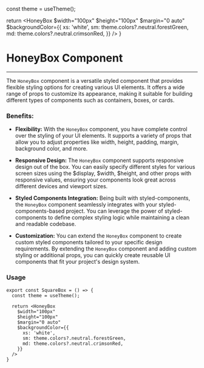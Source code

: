 

  const theme = useTheme();

  return <HoneyBox
    $width="100px"
    $height="100px"
    $margin="0 auto"
    $backgroundColor={{
      xs: 'white',
      sm: theme.colors?.neutral.forestGreen,
      md: theme.colors?.neutral.crimsonRed,
    }}
  />
}

# HoneyBox Component

---

The `HoneyBox` component is a versatile styled component that provides flexible styling options for creating various UI
elements. It offers a wide range of props to customize its appearance, making it
suitable for building different types of components such as containers, boxes, or cards.

### Benefits:

* **Flexibility:** With the `HoneyBox` component, you have complete control over the
styling of your UI elements. It supports a variety of props that allow you to adjust
properties like width, height, padding, margin, background color, and more.

* **Responsive Design:** The `HoneyBox` component supports responsive design out of the box. You can easily
specify different styles for various screen sizes using the $display, $width, $height,
and other props with responsive values, ensuring your components look great across
different devices and viewport sizes.

* **Styled Components Integration:** Being built with styled-components,
the `HoneyBox` component seamlessly integrates with your styled-components-based project.
You can leverage the power of styled-components to define complex styling logic while maintaining a clean and readable codebase.

* **Customization:** You can extend the `HoneyBox` component to create custom styled components
tailored to your specific design requirements. By extending the `HoneyBox` component and
adding custom styling or additional props, you can quickly create reusable UI components
that fit your project's design system.

### Usage

~~~tsx
export const SquareBox = () => {
  const theme = useTheme();

  return <HoneyBox
    $width="100px"
    $height="100px"
    $margin="0 auto"
    $backgroundColor={{
      xs: 'white',
      sm: theme.colors?.neutral.forestGreen,
      md: theme.colors?.neutral.crimsonRed,
    }}
  />
}
~~~

<SquareBox/>

